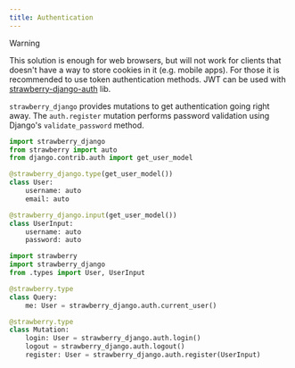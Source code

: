 ```yaml
---
title: Authentication
---
```



> [!WARNING]
> This solution is enough for web browsers, but will not work for clients that
> doesn't have a way to store cookies in it (e.g. mobile apps). For those it is
> recommended to use token authentication methods. JWT can be used with
> [strawberry-django-auth](https://github.com/nrbnlulu/strawberry-django-auth)
> lib.

`strawberry_django` provides mutations to get authentication going right away.
The `auth.register` mutation performs password validation using Django's `validate_password` method.

```python title="types.py"
import strawberry_django
from strawberry import auto
from django.contrib.auth import get_user_model

@strawberry_django.type(get_user_model())
class User:
    username: auto
    email: auto

@strawberry_django.input(get_user_model())
class UserInput:
    username: auto
    password: auto
```

```python title="schema.py"
import strawberry
import strawberry_django
from .types import User, UserInput

@strawberry.type
class Query:
    me: User = strawberry_django.auth.current_user()

@strawberry.type
class Mutation:
    login: User = strawberry_django.auth.login()
    logout = strawberry_django.auth.logout()
    register: User = strawberry_django.auth.register(UserInput)
```
